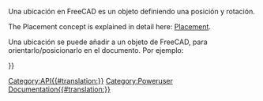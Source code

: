 <languages/>
{{VeryImportantMessage|(October 2019) Do not edit this page. The information is incomplete and outdated. For the latest API, see the [https://www.freecadweb.org/api autogenerated API documentation], or generate the documentation yourself, see [[Source documentation|Source documentation]].}}

Una ubicación en FreeCAD es un objeto definiendo una posición y rotación.

The Placement concept is explained in detail here: [[Placement/es|Placement]].

Una ubicación se puede añadir a un objeto de FreeCAD, para orientarlo/posicionarlo en el documento. Por ejemplo: 
{{Code|code=
myObj = FreeCAD.ActiveDocument.ActiveObject
pl = FreeCAD.Placement()
pl.move(FreeCAD.Vector(2,0,0))
myObj.Placement = pl
}}

{{APIClass|Placement| ) o (Placement) o (Matrix) o (Base, Rotation) o (Base,Rotation,Center) o (Base,Axis,Angle|Construye una ubicación, vacía o con los argumentos dados, o como una copia de la ubicación dada.}}
{{APIProperty/es|Base|Un vector representando la posición de la Ubicación.}}
{{APIProperty/es|Rotation|Una cuaterna representando la rotación de la Ubicación.}}
{{APIFunction/es|inverse| |Calcula la ubicación inversa|Una ubicación.}}
{{APIFunction/es|move|Vector|Mueve la Ubicación a lo largo del vector dado|Nada}}
{{APIFunction/es|multVec|Vector|Aplica la ubicación al vector dado|El vector resultante.}}
{{APIFunction/es|multiply|Placement|Multiplica esta Ubicación con otra|La Ubicación resultante.}}
{{APIFunction/es|toMatrix| | |Una matriz representando la transformación de la Ubicación.}}

{{Userdocnavi{{#translation:}}}}
[[Category:API{{#translation:}}]]
[[Category:Poweruser Documentation{{#translation:}}]]
{{clear}}